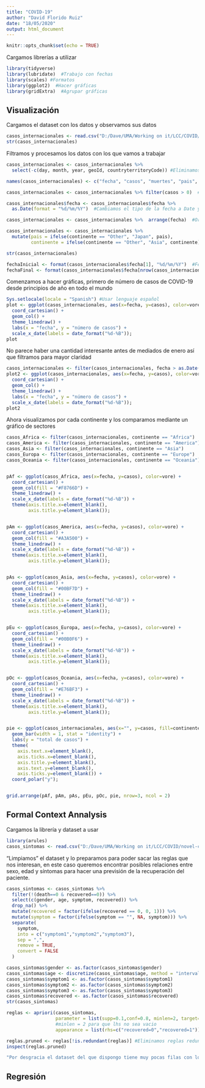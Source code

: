 ```yaml
---
title: "COVID-19"
author: "David Florido Ruiz"
date: "18/05/2020"
output: html_document
---
```


```r
knitr::opts_chunk$set(echo = TRUE)
```

Cargamos librerías a utilizar
```r
library(tidyverse)
library(lubridate)  #Trabajo con fechas
library(scales) #Formatos
library(ggplot2)  #Hacer gráficas
library(gridExtra)  #Agrupar gráficas
```

## Visualización

Cargamos el dataset con los datos y observamos sus datos
```r
casos_internacionales <- read.csv("D:/Dave/UMA/Working on it/LCC/COVID/datasets/worldwide_cases")
str(casos_internacionales)
```


Filtramos y procesamos los datos con los que vamos a trabajar
```r
casos_internacionales <- casos_internacionales %>% 
  select(-c(day, month, year, geoId, countryterritoryCode)) #Eliminamos columnas redundantes o no útiles

names(casos_internacionales) <- c("fecha", "casos", "muertes", "pais", "población (2018)", "continente")  #Cambio nombre de columnas

casos_internacionales <- casos_internacionales %>% filter(casos > 0)  #Eliminamos las recuperaciones (muy pocas filas con estos datos, no valen la pena)

casos_internacionales$fecha <- casos_internacionales$fecha %>%
  as.Date(format = "%d/%m/%Y")  #Cambiamos el tipo de la fecha a Date y formato dd/mm/yyyy

casos_internacionales <- casos_internacionales %>%  arrange(fecha)  #Ordenamos por fecha

casos_internacionales <- casos_internacionales %>%
  mutate(pais = ifelse(continente == "Other", "Japan", pais), 
         continente = ifelse(continente == "Other", "Asia", continente)) #Filas de continente other fue un viaje en Japón

str(casos_internacionales)

fechaInicial <- format(casos_internacionales$fecha[1], "%d/%m/%Y")  #Fecha del primer dato que tenemos
fechaFinal <- format(casos_internacionales$fecha[nrow(casos_internacionales)], "%d/%m/%Y")  #Fecha del último dato que tenemos
```


Comenzamos a hacer gráficas, primero de número de casos de COVID-19 desde principios de año en todo el mundo
```r
Sys.setlocale(locale = "Spanish") #Usar lenguaje español
plot <- ggplot(casos_internacionales, aes(x=fecha, y=casos), color=vore) +
  coord_cartesian() +
  geom_col() +
  theme_linedraw() + 
  labs(x = "fecha", y = "número de casos") +
  scale_x_date(labels = date_format("%d-%B"));
plot
```


No parece haber una cantidad interesante antes de mediados de enero así que filtramos para mayor claridad
```r
casos_internacionales <- filter(casos_internacionales, fecha > as.Date("2020/01/15"))
plot2 <- ggplot(casos_internacionales, aes(x=fecha, y=casos), color=vore) +
  coord_cartesian() +
  geom_col() +
  theme_linedraw() + 
  labs(x = "fecha", y = "número de casos") +
  scale_x_date(labels = date_format("%d-%B"));
plot2
```


Ahora visualizamos por cada continente y los comparamos mediante un gráfico de sectores
```r
casos_Africa <- filter(casos_internacionales, continente == "Africa")
casos_America <- filter(casos_internacionales, continente == "America")
casos_Asia <- filter(casos_internacionales, continente == "Asia")
casos_Europa <- filter(casos_internacionales, continente == "Europe")
casos_Oceania <- filter(casos_internacionales, continente == "Oceania")


pAf <- ggplot(casos_Africa, aes(x=fecha, y=casos), color=vore) +
  coord_cartesian() +
  geom_col(fill = "#F8766D") +
  theme_linedraw() + 
  scale_x_date(labels = date_format("%d-%B")) + 
  theme(axis.title.x=element_blank(),
        axis.title.y=element_blank());


pAm <- ggplot(casos_America, aes(x=fecha, y=casos), color=vore) +
  coord_cartesian() +
  geom_col(fill = "#A3A500") +
  theme_linedraw() + 
  scale_x_date(labels = date_format("%d-%B")) + 
  theme(axis.title.x=element_blank(),
        axis.title.y=element_blank());


pAs <- ggplot(casos_Asia, aes(x=fecha, y=casos), color=vore) +
  coord_cartesian() +
  geom_col(fill = "#00BF7D") +
  theme_linedraw() + 
  scale_x_date(labels = date_format("%d-%B")) + 
  theme(axis.title.x=element_blank(),
        axis.title.y=element_blank());


pEu <- ggplot(casos_Europa, aes(x=fecha, y=casos), color=vore) +
  coord_cartesian() +
  geom_col(fill = "#00B0F6") +
  theme_linedraw() + 
  scale_x_date(labels = date_format("%d-%B")) + 
  theme(axis.title.x=element_blank(),
        axis.title.y=element_blank());


pOc <- ggplot(casos_Oceania, aes(x=fecha, y=casos), color=vore) +
  coord_cartesian() +
  geom_col(fill = "#E76BF3") +
  theme_linedraw() + 
  scale_x_date(labels = date_format("%d-%B")) + 
  theme(axis.title.x=element_blank(),
        axis.title.y=element_blank());


pie <- ggplot(casos_internacionales, aes(x="", y=casos, fill=continente))+
  geom_bar(width = 1, stat = "identity") +
  labs(y = "total de casos") +
  theme(
    axis.text.x=element_blank(),
    axis.ticks.x=element_blank(),
    axis.title.y=element_blank(),
    axis.text.y=element_blank(),
    axis.ticks.y=element_blank()) + 
  coord_polar("y");


grid.arrange(pAf, pAm, pAs, pEu, pOc, pie, nrow=3, ncol = 2)
```


## Formal Context Annalysis

Cargamos la librería y dataset a usar
```r
library(arules)
casos_sintomas <- read.csv("D:/Dave/UMA/Working on it/LCC/COVID/novel-corona-virus-2019-dataset/COVID19_line_list_data.csv")
```


"Limpiamos" el dataset y lo preparamos para poder sacar las reglas que nos interesan, en este caso queremos encontrar posibles relaciones entre sexo, edad y síntomas para hacer una previsión de la recuperación del paciente.
```r
casos_sintomas <- casos_sintomas %>%
  filter(!(death==0 & recovered==0)) %>%
  select(c(gender, age, symptom, recovered)) %>%
  drop_na() %>%
  mutate(recovered = factor(ifelse(recovered == 0, 0, 1))) %>%
  mutate(symptom = factor(ifelse(symptom == "", NA, symptom))) %>%
  separate(
    symptom,
    into = c("symptom1","symptom2","symptom3"),
    sep = ",",
    remove = TRUE,
    convert = FALSE
  )

casos_sintomas$gender <- as.factor(casos_sintomas$gender)
casos_sintomas$age <- discretize(casos_sintomas$age, method = "interval", breaks = 4, dig.lab = 0, ordered_result = TRUE)
casos_sintomas$symptom1 <- as.factor(casos_sintomas$symptom1)
casos_sintomas$symptom2 <- as.factor(casos_sintomas$symptom2)
casos_sintomas$symptom3 <- as.factor(casos_sintomas$symptom3)
casos_sintomas$recovered <- as.factor(casos_sintomas$recovered)
str(casos_sintomas)
```


```r
reglas <- apriori(casos_sintomas,
                  parameter = list(supp=0.1,conf=0.8, minlen=2, target="rules"),
                  #minlen = 2 para que lhs no sea vacio
                  appearance = list(rhs=c("recovered=0","recovered=1"))) #Reglas para ver recuperación

reglas.pruned <- reglas[!is.redundant(reglas)] #Eliminamos reglas redundantes
inspect(reglas.pruned)
```

```r
"Por desgracia el dataset del que dispongo tiene muy pocas filas con los datos que permiten realizar el análisis (apenas 201) así que su utilidad es prácticamente nula, sin embargo sí que podemos observar cómo entre las normas lo más posible es que las personas jóvenes se recuperen y a partir de los 67 años sea menos probable (los estudios que he observado advierten de su riesgo a partir de los 65). De acuerdo a las reglas sacadas parecería que el sexo femenino goza de una mayor resistencia a la enfermedad."
```


## Regresión

